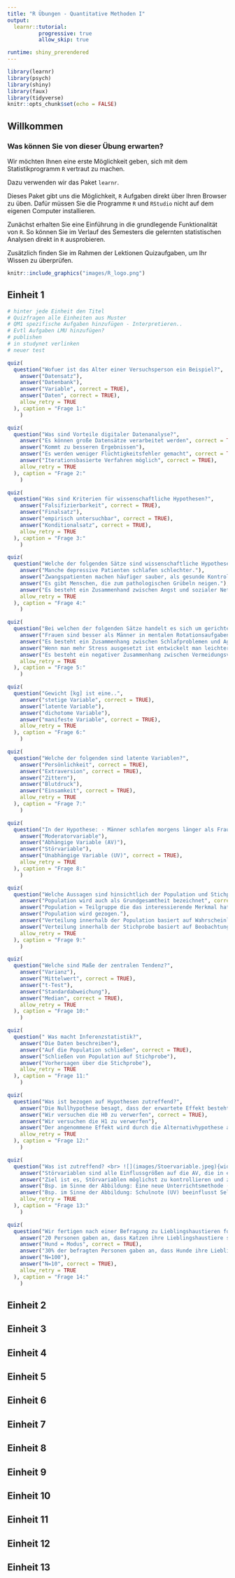 ```yaml
---
title: "R Übungen - Quantitative Methoden I"
output: 
  learnr::tutorial:
          progressive: true
          allow_skip: true

runtime: shiny_prerendered
---
```


```r
library(learnr)
library(psych)
library(shiny)
library(faux)
library(tidyverse)
knitr::opts_chunk$set(echo = FALSE)
```

## Willkommen

### Was können Sie von dieser Übung erwarten?

Wir möchten Ihnen eine erste Möglichkeit geben, sich mit dem Statistikprogramm `R` vertraut zu machen. 

Dazu verwenden wir das Paket `learnr`. 

Dieses Paket gibt uns die Möglichkeit, `R` Aufgaben direkt über Ihren Browser zu üben. Dafür müssen Sie die Programme `R` und `RStudio` nicht auf dem eigenen Computer installieren. 

Zunächst erhalten Sie eine Einführung in die grundlegende Funktionalität von `R`. So können Sie im Verlauf des Semesters die gelernten statistischen Analysen direkt in `R` ausprobieren.

Zusätzlich finden Sie im Rahmen der Lektionen Quizaufgaben, um Ihr Wissen zu überprüfen. 


```r
knitr::include_graphics("images/R_logo.png")
```


## Einheit 1

```r
# hinter jede Einheit den Titel
# Quizfragen alle Einheiten aus Muster
# QM1 spezifische Aufgaben hinzufügen - Interpretieren..
# Evtl Aufgaben LMU hinzufügen? 
# publishen 
# in studynet verlinken 
# neuer test
```

```r
quiz(
  question("Wofuer ist das Alter einer Versuchsperson ein Beispiel?",
    answer("Datensatz"),
    answer("Datenbank"),
    answer("Variable", correct = TRUE),
    answer("Daten", correct = TRUE), 
    allow_retry = TRUE
  ), caption = "Frage 1:"
    )
```

```r
quiz(
  question("Was sind Vorteile digitaler Datenanalyse?",
    answer("Es können große Datensätze verarbeitet werden", correct = TRUE),
    answer("Kommt zu besseren Ergebnissen"),
    answer("Es werden weniger Flüchtigkeitsfehler gemacht", correct = TRUE),
    answer("Iterationsbasierte Verfahren möglich", correct = TRUE), 
    allow_retry = TRUE
  ), caption = "Frage 2:"
    )
```

```r
quiz(
  question("Was sind Kriterien für wissenschaftliche Hypothesen?",
    answer("Falsifizierbarkeit", correct = TRUE),
    answer("Finalsatz"),
    answer("empirisch untersuchbar", correct = TRUE),
    answer("Konditionalsatz", correct = TRUE), 
    allow_retry = TRUE
  ), caption = "Frage 3:"
    )
```

```r
quiz(
  question("Welche der folgenden Sätze sind wissenschaftliche Hypothesen?",
    answer("Manche depressive Patienten schlafen schlechter."),
    answer("Zwangspatienten machen häufiger sauber, als gesunde Kontrollprobanden.", correct = TRUE),
    answer("Es gibt Menschen, die zum pathologischen Grübeln neigen."),
    answer("Es besteht ein Zusammenhand zwischen Angst und sozialer Netzwerkgröße.", correct = TRUE), 
    allow_retry = TRUE
  ), caption = "Frage 4:"
    )
```

```r
quiz(
  question("Bei welchen der folgenden Sätze handelt es sich um gerichtete Hypothesen?",
    answer("Frauen sind besser als Männer in mentalen Rotationsaufgaben.", correct = TRUE),
    answer("Es besteht ein Zusammenhang zwischen Schlafproblemen und Agitiertheit."),
    answer("Wenn man mehr Stress ausgesetzt ist entwickelt man leichter eine Psychose", correct = TRUE),
    answer("Es besteht ein negativer Zusammenhang zwischen Vermeidungsverhalten und beruflichem Erfolg.", correct = TRUE), 
    allow_retry = TRUE
  ), caption = "Frage 5:"
    )
```

```r
quiz(
  question("Gewicht [kg] ist eine..",
    answer("stetige Variable", correct = TRUE),
    answer("latente Variable"),
    answer("dichotome Variable"),
    answer("manifeste Variable", correct = TRUE), 
    allow_retry = TRUE
  ), caption = "Frage 6:"
    )
```


```r
quiz(
  question("Welche der folgenden sind latente Variablen?",
    answer("Persönlichkeit", correct = TRUE),
    answer("Extraversion", correct = TRUE),
    answer("Zittern"),
    answer("Blutdruck"),
    answer("Einsamkeit", correct = TRUE), 
    allow_retry = TRUE
  ), caption = "Frage 7:"
    )
```

```r
quiz(
  question("In der Hypothese: - Männer schlafen morgens länger als Frauen. - ist Geschlecht die...",
    answer("Moderatorvariable"),
    answer("Abhängige Variable (AV)"),
    answer("Störvariable"),
    answer("Unabhängige Variable (UV)", correct = TRUE), 
    allow_retry = TRUE
  ), caption = "Frage 8:"
    )
```

```r
quiz(
  question("Welche Aussagen sind hinsichtlich der Population und Stichprobe korrekt?",
    answer("Population wird auch als Grundgesamtheit bezeichnet", correct = TRUE),
    answer("Population = Teilgruppe die das interessierende Merkmal hat."),
    answer("Population wird gezogen."),
    answer("Verteilung innerhalb der Population basiert auf Wahrscheinlichkeitsannahmen.", correct = TRUE),
    answer("Verteilung innerhalb der Stichprobe basiert auf Beobachtung.", correct = TRUE), 
    allow_retry = TRUE
  ), caption = "Frage 9:"
    )
```

```r
quiz(
  question("Welche sind Maße der zentralen Tendenz?",
    answer("Varianz"),
    answer("Mittelwert", correct = TRUE),
    answer("t-Test"),
    answer("Standardabweichung"),
    answer("Median", correct = TRUE), 
    allow_retry = TRUE
  ), caption = "Frage 10:"
    )
```

```r
quiz(
  question(" Was macht Inferenzstatistik?",
    answer("Die Daten beschreiben"),
    answer("Auf die Population schließen", correct = TRUE),
    answer("Schließen von Population auf Stichprobe"),
    answer("Vorhersagen über die Stichprobe"), 
    allow_retry = TRUE
  ), caption = "Frage 11:"
    )
```

```r
quiz(
  question("Was ist bezogen auf Hypothesen zutreffend?",
    answer("Die Nullhypothese besagt, dass der erwartete Effekt besteht"),
    answer("Wir versuchen die H0 zu verwerfen", correct = TRUE),
    answer("Wir versuchen die H1 zu verwerfen"),
    answer("Der angenommene Effekt wird durch die Alternativhypothese ausgedrückt", correct = TRUE), 
    allow_retry = TRUE
  ), caption = "Frage 12:"
    )
```

```r
quiz(
  question("Was ist zutreffend? <br> ![](images/Stoervariable.jpeg){width=400px}",
    answer("Störvariablen sind alle Einflussgrößen auf die AV, die in einer Untersuchung nicht erfasst werden", correct = TRUE),
    answer("Ziel ist es, Störvariablen möglichst zu kontrollieren und zu erfassen", correct = TRUE),
    answer("Bsp. im Sinne der Abbildung: Eine neue Unterrichtsmethode (UV) soll anhand des Notendurchschnitts (AV) evaluiert werden. Ein Teil der Klasse wiederholt das Jahr jedoch und es bleibt unberücksichtigt, dass sie den Stoff bereits im vergangenen Jahr durchgenommen haben.", correct = TRUE),
    answer("Bsp. im Sinne der Abbildung: Schulnote (UV) beeinflusst Selbstwertgefühl, Selbstwertgefühl beeinflusst Lebenszufriedenheit (AV)"), 
    allow_retry = TRUE
  ), caption = "Frage 13:"
    )
```

```r
quiz(
  question("Wir fertigen nach einer Befragung zu Lieblingshaustieren folgende Tabelle an. Welche Aussagen sind zutreffend? <br><br> ![](images/Tabelle1.jpeg){width=400px}",
    answer("20 Personen gaben an, dass Katzen ihre Lieblingshaustiere seien"),
    answer("Hund = Modus", correct = TRUE),
    answer("30% der befragten Personen gaben an, dass Hunde ihre Lieblingshaustiere seien", correct = TRUE),
    answer("N=100"),
    answer("N=10", correct = TRUE), 
    allow_retry = TRUE
  ), caption = "Frage 14:"
    )
```

## Einheit 2

## Einheit 3

## Einheit 4

## Einheit 5

## Einheit 6

## Einheit 7

## Einheit 8

## Einheit 9

## Einheit 10

## Einheit 11

## Einheit 12

## Einheit 13
